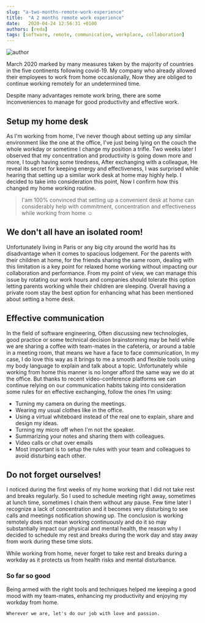 ```yaml
---
slug: "a-two-months-remote-work-experience"
title:  "A 2 months remote work experience"
date:   2020-04-24 12:56:31 +0100
authors: [reda]
tags: [software, remote, communication, workplace, collaboration]
---
```

![author](/img/blog/2-months-remote-work-experience.jpg)


March 2020 marked by many measures taken by the majority of countries in the five continents following covid-19.
My company who already allowed their employees to work from home occasionally, Now they are obliged to continue
working remotely for an undetermined time.

Despite many advantages remote work bring, there are some inconveniences to manage for good productivity and effective
work.

## Setup my home desk
As I'm working from home, I've never though about setting up any similar environment like the one at the office, I've
 just being lying on the couch the whole workday or sometime I change my position a trifle.
 Two weeks later I observed that my concentration and productivity is going down more and more, I tough having some
  tiredness, After exchanging with a colleague, He reveal its secret for keeping energy and effectiveness, I was
   surprised while hearing that setting up a similar work desk at home may highly help. I decided to take into
    consideration this point, Now I confirm how this changed my home working routine.
>I'am 100% convinced that setting up a convenient desk at home can considerably help
     with commitment, concentration and effectiveness while working from home :relaxed:

## We don't all have an isolated room!
Unfortunately living in Paris or any big city around the world has its disadvantage when it comes to spacious
 lodgement.
For the parents with their children at home, for the friends sharing the same room, dealing with this limitation is a
 key point for relaxed home working without impacting our collaboration and performance. From my point of view, we can 
 manage this issue by rotating our work hours and companies should tolerate this option letting parents working while
  their children are sleeping.
Overall having a private room stay the best option for enhancing what has been mentioned about setting a home desk.

## Effective communication
In the field of software engineering, Often discussing new technologies, good practice or some technical decision
brainstorming may be held while we are sharing a coffee with team-mates in the cafeteria, or around a table in a
meeting room, that means we have a face to face communication, In my case, I do love this way as it brings to me a
smooth and flexible tools using my body language to explain and talk about a topic.
Unfortunately while working from home this manner is no longer afford the same way we do at the office. But thanks to
 recent video-conference platforms we can continue relying on our communication habits taking into consideration some 
 rules for en effective exchanging, follow the ones I’m using:
     
* Turning my camera on during the meetings.
* Wearing my usual clothes like in the office.
* Using a virtual whiteboard instead of the real one to explain, share and design my ideas.
* Turning my micro off when I'm not the speaker.
* Summarizing your notes and sharing them with colleagues.
* Video calls or chat over emails
* Most important is to setup the rules with your team and colleagues to avoid disturbing each other.

## Do not forget ourselves!
I noticed during the first weeks of my home working that I did not take rest and breaks regularly. So I used to
 schedule meeting right away, sometimes at lunch time, sometimes I chain them without any pause. Few time later I
  recognize a lack of concentration and it becomes very disturbing to see calls and meetings notification showing up.
The conclusion is working remotely does not mean working continuously and do it so may substantially impact our
 physical and mental health, the reason why I decided to schedule my rest and breaks during the work day and stay
  away from work during these time slots.
>
While working from home, never forget to take rest and breaks during a workday as it protects us
from health risks and mental disturbance.

### So far so good
Being armed with the right tools and techniques helped me keeping a good mood with my team-mates, enhancing my
 productivity and enjoying my workday from home.
 >
    Wherever we are, let's do our job with love and passion. 



  


